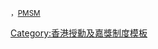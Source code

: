 <span style="font-size:smaller">，[[榮譽獎章|PMSM]]</span><noinclude>
[[Category:香港授勳及嘉獎制度模板]]
</noinclude>
